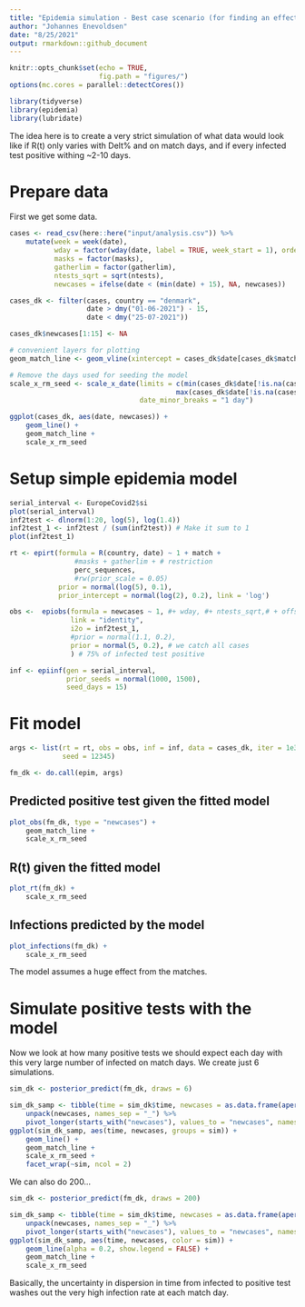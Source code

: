 ```yaml
---
title: "Epidemia simulation - Best case scenario (for finding an effect of EURO2020)"
author: "Johannes Enevoldsen"
date: "8/25/2021"
output: rmarkdown::github_document
---
```


```r
knitr::opts_chunk$set(echo = TRUE,
                      fig.path = "figures/")
options(mc.cores = parallel::detectCores())
```

```r
library(tidyverse)
library(epidemia)
library(lubridate)
```

The idea here is to create a very strict simulation of what data would look like if R(t) only varies with Delt% and on match days, and if every infected test positive withing ~2-10 days.

# Prepare data
First we get some data. 

```r
cases <- read_csv(here::here("input/analysis.csv")) %>%
    mutate(week = week(date),
           wday = factor(wday(date, label = TRUE, week_start = 1), ordered = FALSE),
           masks = factor(masks),
           gatherlim = factor(gatherlim),
           ntests_sqrt = sqrt(ntests),
           newcases = ifelse(date < (min(date) + 15), NA, newcases))

cases_dk <- filter(cases, country == "denmark",
                   date > dmy("01-06-2021") - 15,
                   date < dmy("25-07-2021"))

cases_dk$newcases[1:15] <- NA

# convenient layers for plotting
geom_match_line <- geom_vline(xintercept = cases_dk$date[cases_dk$match == 1])

# Remove the days used for seeding the model
scale_x_rm_seed <- scale_x_date(limits = c(min(cases_dk$date[!is.na(cases_dk$newcases)]),
                                         max(cases_dk$date[!is.na(cases_dk$newcases)])), 
                                date_minor_breaks = "1 day")

ggplot(cases_dk, aes(date, newcases)) +
    geom_line() +
    geom_match_line +
    scale_x_rm_seed 
```

# Setup simple epidemia model

```r
serial_interval <- EuropeCovid2$si
plot(serial_interval)
inf2test <- dlnorm(1:20, log(5), log(1.4))
inf2test_1 <- inf2test / (sum(inf2test)) # Make it sum to 1
plot(inf2test_1)

rt <- epirt(formula = R(country, date) ~ 1 + match +
                #masks + gatherlim + # restriction
                perc_sequences,
                #rw(prior_scale = 0.05)
            prior = normal(log(5), 0.1),
            prior_intercept = normal(log(2), 0.2), link = 'log')

obs <-  epiobs(formula = newcases ~ 1, #+ wday, #+ ntests_sqrt,# + offset(rep(1,93)),
               link = "identity",
               i2o = inf2test_1,
               #prior = normal(1.1, 0.2),
               prior = normal(5, 0.2), # we catch all cases
               ) # 75% of infected test positive

inf <- epiinf(gen = serial_interval,
              prior_seeds = normal(1000, 1500),
              seed_days = 15)

```


# Fit model

```r
args <- list(rt = rt, obs = obs, inf = inf, data = cases_dk, iter = 1e3,
             seed = 12345)

fm_dk <- do.call(epim, args)

```

## Predicted positive test given the fitted model

```r
plot_obs(fm_dk, type = "newcases") + 
    geom_match_line +
    scale_x_rm_seed
```

## R(t) given the fitted model

```r
plot_rt(fm_dk) +
    scale_x_rm_seed
```

## Infections predicted by the model

```r
plot_infections(fm_dk) + 
    scale_x_rm_seed
```

The model assumes a huge effect from the matches.

# Simulate positive tests with the model

Now we look at how many positive tests we should expect each day with this very large number of infected on match days. We create just 6 simulations.

```r
sim_dk <- posterior_predict(fm_dk, draws = 6)

sim_dk_samp <- tibble(time = sim_dk$time, newcases = as.data.frame(aperm(sim_dk$draws, c(2,1)))) %>% 
    unpack(newcases, names_sep = "_") %>% 
    pivot_longer(starts_with("newcases"), values_to = "newcases", names_to = "sim")
ggplot(sim_dk_samp, aes(time, newcases, groups = sim)) +
    geom_line() +
    geom_match_line +
    scale_x_rm_seed + 
    facet_wrap(~sim, ncol = 2)  
```

We can also do 200...
```r
sim_dk <- posterior_predict(fm_dk, draws = 200)

sim_dk_samp <- tibble(time = sim_dk$time, newcases = as.data.frame(aperm(sim_dk$draws, c(2,1)))) %>% 
    unpack(newcases, names_sep = "_") %>% 
    pivot_longer(starts_with("newcases"), values_to = "newcases", names_to = "sim")
ggplot(sim_dk_samp, aes(time, newcases, color = sim)) +
    geom_line(alpha = 0.2, show.legend = FALSE) +
    geom_match_line +
    scale_x_rm_seed
```

Basically, the uncertainty in dispersion in time from infected to positive test washes out the very high infection rate at each match day.

